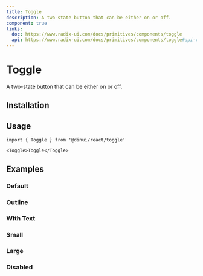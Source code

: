 ```yaml
---
title: Toggle
description: A two-state button that can be either on or off.
component: true
links:
  doc: https://www.radix-ui.com/docs/primitives/components/toggle
  api: https://www.radix-ui.com/docs/primitives/components/toggle#api-reference
---
```


# Toggle

A two-state button that can be either on or off.


<Example path="ui/toggle-demo" />

## Installation


<InstallationGuide path="ui/toggle" />

## Usage

```tsx
import { Toggle } from '@dinui/react/toggle'
```

```tsx
<Toggle>Toggle</Toggle>
```

## Examples

### Default

<Example path="ui/toggle-demo" />

### Outline

<Example path="ui/toggle-outline" />

### With Text

<Example path="ui/toggle-with-text" />

### Small

<Example path="ui/toggle-sm" />

### Large

<Example path="ui/toggle-lg" />

### Disabled

<Example path="ui/toggle-disabled" />

